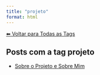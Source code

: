 ```yaml
---
title: "projeto"
format: html
---
```


[⬅ Voltar para Todas as Tags](../tags.qmd)

## Posts com a tag **projeto**

- [Sobre o Projeto e Sobre Mim](/posts/sobre/sobre-o-blog.html)
